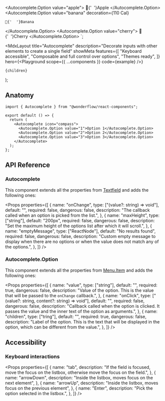 
  <Autocomplete.Option value="apple">
    🍎{'  '}Apple
  </Autocomplete.Option>
  <Autocomplete.Option
    value="banana"
    decoration={<Chip dimension="small" color="green">110 Cal</Chip>}
  >
    🍌{'  '}Banana
  </Autocomplete.Option>
  <Autocomplete.Option value="cherry">
    🍒{'  '}Cherry
  </Autocomplete.Option>
</Autocomplete>`;

  <MdxLayout
    title="Autocomplete"
    description="Decorate inputs with other elements to create a single field"
    showMeta
    features={[
      "Keyboard accessible",
      "Composable and full control over options",
      "Themes ready",
    ]}
    hero={<Playground scope={{ ...components }} code={example} />}
  >
    {children}
  </MdxLayout>
);

## Anatomy

```tsx highlight=1,5-9
import { Autocomplete } from "@wonderflow/react-components";

export default () => {
  return (
    <Autocomplete icon="compass">
      <Autocomplete.Option value="1">Option 1</Autocomplete.Option>
      <Autocomplete.Option value="2">Option 2</Autocomplete.Option>
      <Autocomplete.Option value="3">Option 3</Autocomplete.Option>
    </Autocomplete>
  );
};
```

## API Reference

### Autocomplete

This component extends all the properties from [Textfield](/components/inputs/textfield#api-reference) and adds the following ones:

<Props
  properties={[
    {
      name: "onChange",
      type: ["(value?: string) => void"],
      default: "",
      required: false,
      dangerous: false,
      description:
        "The callback called when an option is picked from the list.",
    },
    {
      name: "maxHeight",
      type: ["string"],
      default: "200px",
      required: false,
      dangerous: false,
      description:
        "Set the maximum height of the options list after which it will scroll.",
    },
    {
      name: "emptyMessage",
      type: ["ReactNode"],
      default: "No results found",
      required: false,
      dangerous: false,
      description:
        "Custom empty message to display when there are no options or when the value does not match any of the options.",
    },
  ]}
/>

### Autocomplete.Option

This component extends all the properties from [Menu.Item](/components/navigation/menu#menuitem/menu#api-reference) and adds the following ones:

<Props
  properties={[
    {
      name: "value",
      type: ["string"],
      default: "",
      required: true,
      dangerous: false,
      description:
        "Value of the option. This is the value that will be passed to the `onChange` callback.",
    },
    {
      name: "onClick",
      type: ["(value?: string, content?: string) => void"],
      default: "",
      required: false,
      dangerous: false,
      description:
        "Callback called when the option is clicked. It passes the value and the inner text of the option as arguments.",
    },
    {
      name: "children",
      type: ["tring"],
      default: "",
      required: true,
      dangerous: false,
      description:
        "Label of the option. This is the text that will be displayed in the option, which can be different from the value.",
    },
  ]}
/>

## Accessibility

### Keyboard interactions

<Props
  properties={[
    {
      name: "tab",
      description:
        "If the field is focused, move the focus on the listbox, otherwise move the focus on the field.",
    },
    {
      name: "arrowDown",
      description: "Inside the listbox, moves focus on the next element",
    },
    {
      name: "arrowUp",
      description: "Inside the listbox, moves focus on the previous element",
    },
    {
      name: "Enter",
      description: "Pick the option selected in the listbox.",
    },
  ]}
/>
